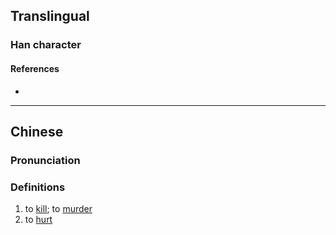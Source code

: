 {{character info/new}}
==Translingual==

===Han character===
{{Han char|rn=85|rad=水|as=17|sn=20|four=31162|canj=EMBU|ids=⿰氵霜}}

====References====
* {{Han ref|kx=0662.020|dkj=18724|dj=1071.120|hdz=31787.080|uh=7040|ud=28736|bh=F466|bd=62566}}

----

==Chinese==
{{zh-forms}}

===Pronunciation===
{{zh-pron
|m=shuàng
|c=soeng1
|mc=
|oc=
|ma=
|cat=v
}}

===Definitions===
{{zh-hanzi}}

# to [[kill]]; to [[murder]]
# to [[hurt]]